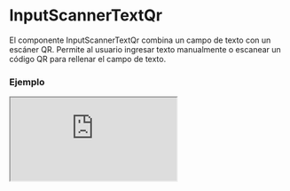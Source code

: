 
# InputScannerTextQr

El componente InputScannerTextQr combina un campo de texto con un escáner QR. Permite al usuario ingresar texto manualmente o escanear un código QR para rellenar el campo de texto.

### Ejemplo

<Iframe src="https://fenextjs-component-storybook.vercel.app/iframe.html?args=&id=component-input-scanner-text-qr--index&viewMode=story" />

### Importacion

Para importar el componente InputScannerTextQr, se puede hacer desde fenextjs

```tsx copy
import { InputScannerTextQr } from "fenextjs";
```

### Parametros

| Parametro | Tipo | Requerido | Default | Descripcion |
| --------- | ---- | --------- | ------- | ----------- |
| className | string | no | '' | Clase CSS para personalizar el contenedor principal del componente. |
| defaultValue | string | no | '' | Valor predeterminado del campo de texto. |
| onChange | (value: string) =\> void | no | undefined | Función que se ejecuta cuando el valor del campo de texto cambia, pasando el nuevo valor. |
| icon | ReactNode | no | undefined | Ícono que se muestra junto al campo de texto, en este caso, el escáner QR. |
| onChangeCameraContent | ReactNode | no | \<CameraChange /\> | Contenido personalizado para el botón que permite cambiar entre cámaras en el escáner QR. |
| buttonToggleFlashContent | ReactNode | no | \<Bolt /\> | Contenido personalizado para el botón que activa o desactiva el flash de la cámara en el escáner QR. |
| buttonScannerContent | ReactNode | no | \<Qr /\> | Contenido personalizado para el botón que activa el escáner QR. |

### Storybook

Para ver el storybook del componente lo puede hacer con este [link](https://fenextjs-component-storybook.vercel.app/?path=/story/component-input-scanner-text-qr--index)

### Usos

- Escáner de texto y QR básico

```tsx copy
<InputScannerTextQr onChange={(value) => console.log(value)} />
```

- Escáner de texto y QR con valor predeterminado

```tsx copy
<InputScannerTextQr defaultValue="Texto inicial" onChange={(value) => console.log(value)} />
```

- Escáner de texto y QR con icono personalizado

```tsx copy
<InputScannerTextQr icon={<div>Escanear QR</div>} />
```

